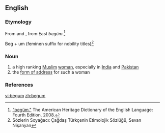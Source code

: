 {{also|Begum}}
==English==
{{wikipedia}}

===Etymology===
From {{etyl|ur}} {{term|بیگم|sc=ur-Arab|lang=ur}} and {{etyl|hi}} {{term|बेगम|tr=begam||lady|sc=Deva|lang=hi}}, from East {{etyl|trk}} ''begüm'' <ref>[http://www.bartleby.com/61/29/B0162900.html "begüm."] The American Heritage Dictionary of the English Language: Fourth Edition.  2008.</ref>

Beg + um (feminen suffix for nobility titles)<ref>Sözlerin Soyağacı: Çağdaş Türkçenin Etimolojik Sözlüğü, Sevan Nişanyan</ref>

===Noun===
{{en-noun}}

# a high ranking [[Muslim]] [[woman]], especially in [[India]] and [[Pakistan]]
# the [[form of address]] for such a woman

===References===
<references />

[[vi:begum]]
[[zh:begum]]